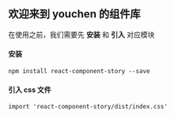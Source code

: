 
<Meta title="使用前须知/介绍" />

## 欢迎来到 youchen 的组件库

在使用之前，我们需要先 **安装** 和 **引入** 对应模块

#### 安装

```
npm install react-component-story --save
```

#### 引入 css 文件

```
import 'react-component-story/dist/index.css'
```
